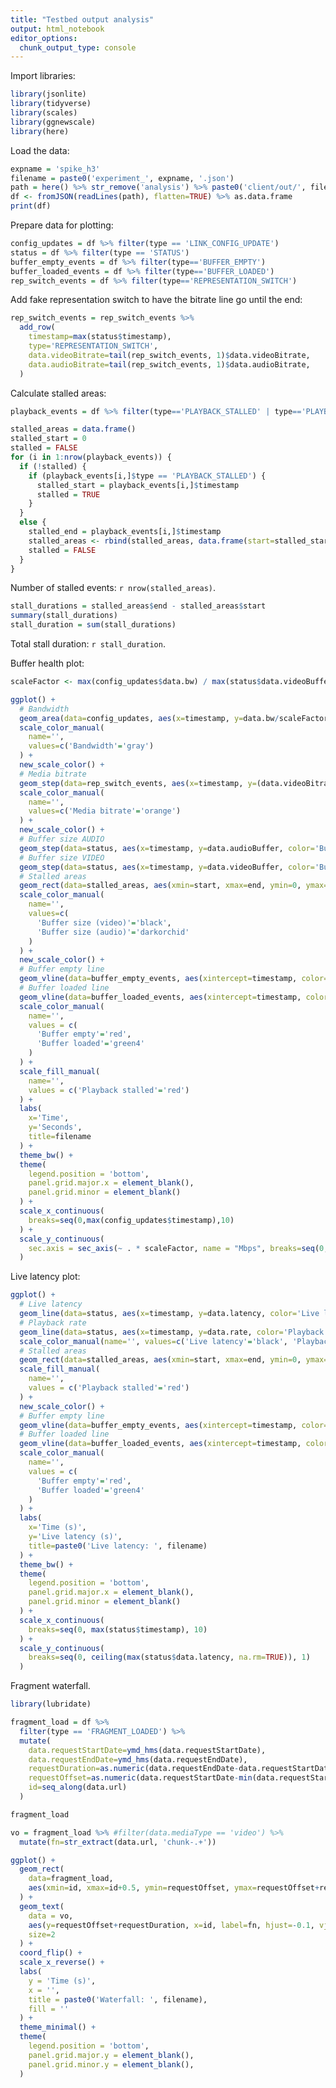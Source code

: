 ```yaml
---
title: "Testbed output analysis"
output: html_notebook
editor_options: 
  chunk_output_type: console
---
```


Import libraries:

```r
library(jsonlite)
library(tidyverse)
library(scales)
library(ggnewscale)
library(here)
```

Load the data:

```r
expname = 'spike_h3'
filename = paste0('experiment_', expname, '.json')
path = here() %>% str_remove('analysis') %>% paste0('client/out/', filename)
df <- fromJSON(readLines(path), flatten=TRUE) %>% as.data.frame
print(df)
```

Prepare data for plotting:

```r
config_updates = df %>% filter(type == 'LINK_CONFIG_UPDATE')
status = df %>% filter(type == 'STATUS')
buffer_empty_events = df %>% filter(type=='BUFFER_EMPTY')
buffer_loaded_events = df %>% filter(type=='BUFFER_LOADED')
rep_switch_events = df %>% filter(type=='REPRESENTATION_SWITCH')
```

Add fake representation switch to have the bitrate line go until the end:

```r
rep_switch_events = rep_switch_events %>% 
  add_row(
    timestamp=max(status$timestamp),
    type='REPRESENTATION_SWITCH',
    data.videoBitrate=tail(rep_switch_events, 1)$data.videoBitrate,
    data.audioBitrate=tail(rep_switch_events, 1)$data.audioBitrate,
  )
```

Calculate stalled areas:

```r
playback_events = df %>% filter(type=='PLAYBACK_STALLED' | type=='PLAYBACK_RESUMED') %>% select(timestamp, type)

stalled_areas = data.frame()
stalled_start = 0
stalled = FALSE
for (i in 1:nrow(playback_events)) {
  if (!stalled) {
    if (playback_events[i,]$type == 'PLAYBACK_STALLED') {
      stalled_start = playback_events[i,]$timestamp
      stalled = TRUE
    }
  }
  else {
    stalled_end = playback_events[i,]$timestamp
    stalled_areas <- rbind(stalled_areas, data.frame(start=stalled_start, end=stalled_end))
    stalled = FALSE
  }
}
```

Number of stalled events: `r nrow(stalled_areas)`.

```r
stall_durations = stalled_areas$end - stalled_areas$start
summary(stall_durations)
stall_duration = sum(stall_durations)
```

Total stall duration: `r stall_duration`.

Buffer health plot:

```r
scaleFactor <- max(config_updates$data.bw) / max(status$data.videoBuffer) * 3

ggplot() +
  # Bandwidth
  geom_area(data=config_updates, aes(x=timestamp, y=data.bw/scaleFactor, color='Bandwidth'), linetype='dashed', alpha=0.15) +
  scale_color_manual(
    name='',
    values=c('Bandwidth'='gray')
  ) +
  new_scale_color() +
  # Media bitrate
  geom_step(data=rep_switch_events, aes(x=timestamp, y=(data.videoBitrate + data.audioBitrate)/1000/scaleFactor, color='Media bitrate'), linetype='dashed') +
  scale_color_manual(
    name='',
    values=c('Media bitrate'='orange')
  ) +
  new_scale_color() +
  # Buffer size AUDIO
  geom_step(data=status, aes(x=timestamp, y=data.audioBuffer, color='Buffer size (audio)'), alpha=0.5) +
  # Buffer size VIDEO
  geom_step(data=status, aes(x=timestamp, y=data.videoBuffer, color='Buffer size (video)')) +
  # Stalled areas
  geom_rect(data=stalled_areas, aes(xmin=start, xmax=end, ymin=0, ymax=Inf, fill='Playback stalled'), alpha=0.15) +
  scale_color_manual(
    name='',
    values=c(
      'Buffer size (video)'='black',
      'Buffer size (audio)'='darkorchid'
    )
  ) +
  new_scale_color() +
  # Buffer empty line
  geom_vline(data=buffer_empty_events, aes(xintercept=timestamp, color='Buffer empty'), linetype='dashed', alpha=0.25) +
  # Buffer loaded line
  geom_vline(data=buffer_loaded_events, aes(xintercept=timestamp, color='Buffer loaded'), linetype='dashed', alpha=0.25) +
  scale_color_manual(
    name='',
    values = c(
      'Buffer empty'='red',
      'Buffer loaded'='green4'
    )
  ) +
  scale_fill_manual(
    name='',
    values = c('Playback stalled'='red')
  ) +
  labs(
    x='Time',
    y='Seconds',
    title=filename
  ) +
  theme_bw() +
  theme(
    legend.position = 'bottom',
    panel.grid.major.x = element_blank(),
    panel.grid.minor = element_blank()
  ) +
  scale_x_continuous(
    breaks=seq(0,max(config_updates$timestamp),10)
  ) +
  scale_y_continuous(
    sec.axis = sec_axis(~ . * scaleFactor, name = "Mbps", breaks=seq(0, max(config_updates$data.bw), 2))
  )
```

Live latency plot:

```r
ggplot() +
  # Live latency
  geom_line(data=status, aes(x=timestamp, y=data.latency, color='Live latency'), size=0.75) +
  # Playback rate
  geom_line(data=status, aes(x=timestamp, y=data.rate, color='Playback rate'), size=0.5) +
  scale_color_manual(name='', values=c('Live latency'='black', 'Playback rate'='red')) +
  # Stalled areas
  geom_rect(data=stalled_areas, aes(xmin=start, xmax=end, ymin=0, ymax=Inf, fill='Playback stalled'), alpha=0.15) +
  scale_fill_manual(
    name='',
    values = c('Playback stalled'='red')
  ) +
  new_scale_color() +
  # Buffer empty line
  geom_vline(data=buffer_empty_events, aes(xintercept=timestamp, color='Buffer empty'), linetype='dashed', alpha=0.25) +
  # Buffer loaded line
  geom_vline(data=buffer_loaded_events, aes(xintercept=timestamp, color='Buffer loaded'), linetype='dashed', alpha=0.25) +
  scale_color_manual(
    name='',
    values = c(
      'Buffer empty'='red',
      'Buffer loaded'='green4'
    )
  ) +
  labs(
    x='Time (s)',
    y='Live latency (s)',
    title=paste0('Live latency: ', filename)
  ) +
  theme_bw() +
  theme(
    legend.position = 'bottom',
    panel.grid.major.x = element_blank(),
    panel.grid.minor = element_blank()
  ) +
  scale_x_continuous(
    breaks=seq(0, max(status$timestamp), 10)
  ) +
  scale_y_continuous(
    breaks=seq(0, ceiling(max(status$data.latency, na.rm=TRUE)), 1)
  )
```


Fragment waterfall.

```r
library(lubridate)

fragment_load = df %>%
  filter(type == 'FRAGMENT_LOADED') %>%
  mutate(
    data.requestStartDate=ymd_hms(data.requestStartDate),
    data.requestEndDate=ymd_hms(data.requestEndDate),
    requestDuration=as.numeric(data.requestEndDate-data.requestStartDate),
    requestOffset=as.numeric(data.requestStartDate-min(data.requestStartDate)),
    id=seq_along(data.url)
  )

fragment_load
```

```r
vo = fragment_load %>% #filter(data.mediaType == 'video') %>%
  mutate(fn=str_extract(data.url, 'chunk-.+'))

ggplot() +
  geom_rect(
    data=fragment_load,
    aes(xmin=id, xmax=id+0.5, ymin=requestOffset, ymax=requestOffset+requestDuration, fill=data.mediaType)
  ) +
  geom_text(
    data = vo,
    aes(y=requestOffset+requestDuration, x=id, label=fn, hjust=-0.1, vjust=0.85),
    size=2
  ) +
  coord_flip() +
  scale_x_reverse() +
  labs(
    y = 'Time (s)',
    x = '',
    title = paste0('Waterfall: ', filename),
    fill = ''
  ) +
  theme_minimal() +
  theme(
    legend.position = 'bottom',
    panel.grid.major.y = element_blank(),
    panel.grid.minor.y = element_blank(),
  )
```


